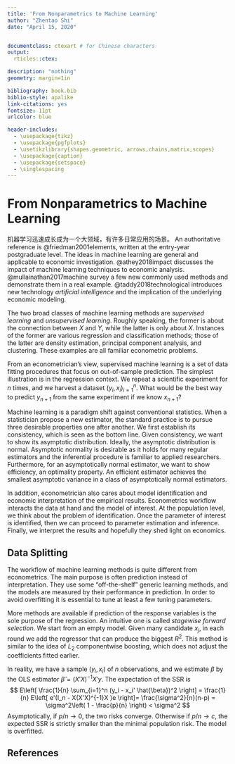 ```yaml
---
title: 'From Nonparametrics to Machine Learning'
author: "Zhentao Shi"
date: "April 15, 2020"


documentclass: ctexart # for Chinese characters
output:
  rticles::ctex:

description: "nothing"
geometry: margin=1in

bibliography: book.bib
biblio-style: apalike
link-citations: yes
fontsize: 11pt
urlcolor: blue

header-includes:
  - \usepackage{tikz}
  - \usepackage{pgfplots}
  - \usetikzlibrary{shapes.geometric, arrows,chains,matrix,scopes}
  - \usepackage{caption}
  - \usepackage{setspace}
  - \singlespacing
---
```



# From Nonparametrics to Machine Learning

机器学习迅速成长成为一个大领域，有许多日常应用的场景。
An authoritative reference is @friedman2001elements,
written at the entry-year postgraduate level.
The ideas in machine learning are general and applicable to economic investigation.
@athey2018impact discusses the impact of machine learning techniques
to economic analysis.
@mullainathan2017machine survey a few new commonly used methods and
demonstrate them in a real example.
@taddy2018technological introduces new technology *artificial intelligence*
and the implication of the underlying economic modeling.


The two broad classes of machine learning methods are *supervised learning* and *unsupervised learning*.
Roughly speaking, the former is about the connection between $X$ and $Y$, while the latter
is only about $X$. Instances of the former are various regression
and classification methods; those of the latter are density estimation,
principal component analysis, and clustering.
These examples are all familiar econometric problems.

From an econometrician's view, supervised machine learning is a set of data fitting procedures that focus on out-of-sample prediction.
The simplest illustration is in the regression context.
We repeat a scientific experiment for $n$ times, and we harvest a dataset $(y_i, x_i)_{i=1}^n$.
What would be the best way to predict $y_{n+1}$ from the same experiment if we know $x_{n+1}$?

Machine learning is a paradigm shift against conventional statistics.
When a statistician propose a new estimator, the standard practice is to pursue
three desirable properties one after another.
We first establish its consistency, which is seen as the bottom line.
Given consistency, we want to show its asymptotic distribution. Ideally, the asymptotic
distribution is normal. Asymptotic normality is desirable as it holds for many regular estimators
and the inferential procedure is familiar to applied researchers.
Furthermore, for an asymptotically normal estimator, we want to
show efficiency, an optimality property. An efficient estimator achieves the smallest asymptotic variance
in a class of asymptotically normal estimators.

In addition, econometrician also cares about
model identification and economic interpretation of the empirical results.
Econometrics workflow interacts the data at hand and the model of interest. At the population level,
we think about the problem of identification. Once the parameter of interest is identified,
then we can proceed to parameter estimation and inference.
Finally, we interpret the results and hopefully they shed light on economics.

<!-- \begin{figure} -->
<!-- \centering -->
<!-- \begin{tikzpicture}[node distance=5mm] -->
<!--     %\draw[help lines] (0,0) grid (9,7); -->

<!-- % Nodes -->
<!--     \node [draw, ellipse] (a) at (2,6) {Model}; -->
<!--     \node [draw, ellipse] (b) at (8,6) {abstract data}; -->
<!--     \node [color=black!40](c) at (1,5) {Population}; -->
<!--     \node (d) at (5,4) {Estimation}; -->
<!--     \node [color=black!40](e) at (1,2) {Sample}; -->
<!--     \node (f) at (5,2) {Inference}; -->
<!--     \node (g) at (5,0) {Interpretation}; -->
<!--     \node [color=black!40](h) at (1,0) {Economics}; -->

<!-- % Arrows   -->
<!--     \draw[-latex] (a) to[bend right=10] node[above, yshift=2mm] {Identification}  (b); -->
<!--     \draw[-latex] (b) to[bend right=10]  (a); -->
<!--     \draw[-latex] (a) to[bend left=0]  (d); -->
<!--     \draw[-latex] (b) to[bend right=0]  (d); -->
<!--     \draw[-latex] (d) to[bend right=0]  (f); -->
<!--     \draw[-latex] (f) to[bend right=0]  (g); -->

<!-- % Lines -->
<!--     \draw[color=black!40,very thick] (0,1) -- (2,1); -->
<!--     \draw[color=black!40,very thick] (0,4) -- (2,4); -->
<!-- \end{tikzpicture} -->
<!-- \caption{Econometrics workflow} -->
<!-- \end{figure} -->



## Data Splitting


<!-- \begin{figure} -->
<!-- \centering -->
<!-- \begin{tikzpicture}[node distance = 10 mm, thick, scale=1, transform shape] -->
<!-- % Nodes -->
<!--   \node[ellipse, draw] -->
<!--     (a) [label=above left:$data$]{Training Data}; -->
<!--   \node[ellipse, draw, right = of a] -->
<!--     (b) {Validation Data}; -->
<!--   \node[ellipse, draw=red,fill=black!0, right = of b, text width=3cm, align=center] -->
<!--     (c) {(Out of Sample) Testing Data}; -->
<!--   \node[ellipse, draw=blue,fill=black!0, below right = 20 mm of a] -->
<!--     (d) {Fitted model} ; -->
<!--   \node[ellipse, draw=blue,fill=black!0, right= 10 mm of d, text width=3.5cm, align=center] -->
<!--     (e) {Best tuning Parameter (Model)}; -->
<!--   \node[ellipse, draw, left = 20 mm of d, loosely dashed] -->
<!--     (f) -->
<!--     [label = below: \textcolor{black!40}{Many Sets of Tuning Parameters}] -->
<!--     {Model}; -->

<!-- % Arrows -->
<!--     \draw [->, black] (a) -- (d); -->
<!--     \draw [->, blue] (d) -- (b); -->
<!--     \draw [->, blue] (b) -- (e); -->
<!--     \draw [->, blue] (e) -- (c); -->
<!--     \draw [->, black, loosely dashed] (f) -- (d); -->

<!-- % Caption     -->
<!--   \node[below = of d] { -->
<!--         \begin{tabular}{l} -->
<!--             $\bullet$ Data splitting can be done by cross validation \\ -->
<!--             $\bullet$ A data driven approach for feature selection -->
<!--         \end{tabular}}; -->
<!-- \end{tikzpicture} -->
<!-- \caption{Learning workflow} -->
<!-- \end{figure} -->


The workflow of machine learning methods is quite different from econometrics. The main purpose is often prediction instead of interpretation.
They use some "off-the-shelf" generic learning methods, and
the models are measured by their performance in prediction.
In order to avoid overfitting it is essential to tune at least a few tuning parameters.



More methods are available if prediction of the response variables is the sole purpose of the regression.
An intuitive one is called *stagewise forward selection*.
We start from an empty model. Given many candidate $x_j$, in each round we add the regressor that can
produce the biggest $R^2$. This method is similar to the idea of $L_2$ componentwise boosting,
which does not adjust the coefficients fitted earlier.

In reality, we have a sample $(y_i, x_i)$ of $n$ observations, and we estimate $\beta$ by the OLS estimator $\hat{\beta} = (X'X)^{-1}X'y$.
The expectation of the SSR is
$$
E\left[ \frac{1}{n} \sum_{i=1}^n (y_i - x_i' \hat{\beta})^2  \right]
= \frac{1}{n}  E\left[ e'(I_n - X(X'X)^{-1}X )e  \right]=  \frac{\sigma^2}{n}(n-p) = \sigma^2\left( 1 - \frac{p}{n} \right)
< \sigma^2
$$
Asymptotically, if $p/n \to 0$, the two risks converge. Otherwise if $p/n \to c$, the expected SSR is strictly
smaller than the minimal population risk. The model is overfitted.


## References